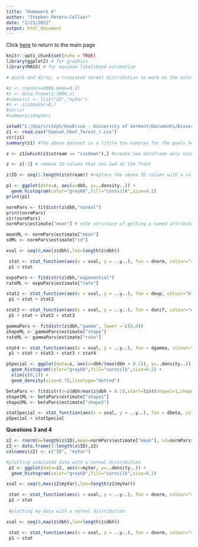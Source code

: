 ```yaml
---
title: "Homework 6"
author: "Stephen Peters-Collaer"
date: "2/23/2022"
output: html_document
---
```

Click [here](index.html) to return to the main page
```r
knitr::opts_chunk$set(echo = TRUE)
library(ggplot2) # for graphics
library(MASS) # for maximum likelihood estimation
```

```r
# quick and dirty, a truncated normal distribution to work on the solution set

#z <- rnorm(n=3000,mean=0.2)
#z <- data.frame(1:3000,z)
#names(z) <- list("ID","myVar")
#z <- z[z$myVar>0,]
#str(z)
#summary(z$myVar)

```

```r
setwd("C:/Users/steph/OneDrive - University of Vermont/Documents/Dissertation_Research/StreamCarbon") #Set working directory where data is located
z1 <- read.csv("hannah_hbef_forest_r.csv")
str(z1)
summary(z1) #The above dataset is a little too complex for the goals here, so I'm going to create a new, simplified dataframe that only has one site 

z <- z1[which(z1$stream == "cushman"),] #create new dataframe only using stream Cushman

z <- z[-3] # remove ID column that has lwd at the front

z$ID <- seq(1:length(z$stream)) #replace the above ID column with a column of integers values

```


```r
p1 <- ggplot(data=z, aes(x=dbh, y=..density..)) +
  geom_histogram(color="grey60",fill="cornsilk",size=0.2) 
print(p1)
```

```r
normPars <- fitdistr(z$dbh,"normal")
print(normPars)
str(normPars)
normPars$estimate["mean"] # note structure of getting a named attribute
```

```r
meanML <- normPars$estimate["mean"]
sdML <- normPars$estimate["sd"]

xval <- seq(0,max(z$dbh),len=length(z$dbh))

 stat <- stat_function(aes(x = xval, y = ..y..), fun = dnorm, colour="red", n = length(z$dbh), args = list(mean = meanML, sd = sdML))
 p1 + stat
```

```r
expoPars <- fitdistr(z$dbh,"exponential")
rateML <- expoPars$estimate["rate"]

stat2 <- stat_function(aes(x = xval, y = ..y..), fun = dexp, colour="blue", n = length(z$dbh), args = list(rate=rateML))
 p1 + stat + stat2
```

```r
stat3 <- stat_function(aes(x = xval, y = ..y..), fun = dunif, colour="darkgreen", n = length(z$dbh), args = list(min=min(z$dbh), max=max(z$dbh)))
 p1 + stat + stat2 + stat3
```

```r
gammaPars <- fitdistr(z$dbh,"gamma", lower = c(0,0))
shapeML <- gammaPars$estimate["shape"]
rateML <- gammaPars$estimate["rate"]

stat4 <- stat_function(aes(x = xval, y = ..y..), fun = dgamma, colour="brown", n = length(z$dbh), args = list(shape=shapeML, rate=rateML))
 p1 + stat + stat2 + stat3 + stat4
```

```r
pSpecial <- ggplot(data=z, aes(x=dbh/(max(dbh + 0.1)), y=..density..)) +
  geom_histogram(color="grey60",fill="cornsilk",size=0.2) + 
  xlim(c(0,1)) +
  geom_density(size=0.75,linetype="dotted")

betaPars <- fitdistr(x=z$dbh/max(z$dbh + 0.1),start=list(shape1=1,shape2=2),"beta", lower = c(0,0))
shape1ML <- betaPars$estimate["shape1"]
shape2ML <- betaPars$estimate["shape2"]

statSpecial <- stat_function(aes(x = xval, y = ..y..), fun = dbeta, colour="orchid", n = length(z$dbh), args = list(shape1=shape1ML,shape2=shape2ML))
pSpecial + statSpecial
```

**Questions 3 and 4**
```r
z2 <- rnorm(n=length(z$ID),mean=normPars$estimate["mean"], sd=normPars$estimate["sd"])
z2 <- data.frame(1:length(z$ID),z2)
colnames(z2) <- c("ID", "myVar")

```

```r
 
#plotting simulated data with a normal distribution
 p2 <- ggplot(data=z2, aes(x=myVar, y=..density..)) +
  geom_histogram(color="grey60",fill="cornsilk",size=0.2) 

xval <- seq(0,max(z2$myVar),len=length(z2$myVar))

 stat <- stat_function(aes(x = xval, y = ..y..), fun = dnorm, colour="red", n = length(z2$myVar), args = list(mean = meanML, sd = sdML))
 p2 + stat
 
 #plotting my data with a normal distribution

xval <- seq(0,max(z$dbh),len=length(z$dbh))

 stat <- stat_function(aes(x = xval, y = ..y..), fun = dnorm, colour="red", n = length(z$dbh), args = list(mean = meanML, sd = sdML))
 p1 + stat
 
```

